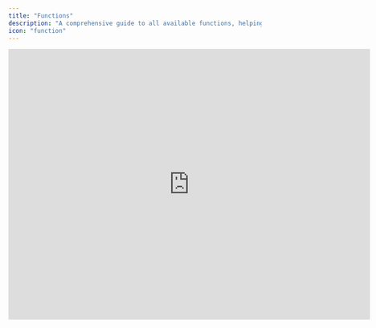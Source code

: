 ```yaml
---
title: "Functions"
description: "A comprehensive guide to all available functions, helping you build powerful financial models."
icon: "function"
---
```


<iframe width="720" height="540" src="https://www.loom.com/embed/3613b2608f014b83ad74275e7ea84141?sid=e24ceaaa-db10-4318-9526-99eec09c894d" frameborder="0" webkitallowfullscreen mozallowfullscreen allowfullscreen />

<Tip>
  To ensure your calculations work as expected, verify your [number format](/documentation/getting-started/account/preferences) settings in Francis. You'll use commas (US) or semicolons (EU) to separate function parameters based on your selection. For clarity, all examples in this guide use the US format with commas.
</Tip>

<AccordionGroup>
  <Accordion title="avg(&#x22;row_name&#x22;[range_start:range_end])" defaultOpen={false}>
    Use the `avg()` function when you need to calculate the average value across a specific time period. This function works with any time series from `range_start` to `range_end`.

    ```typescript
    // Example: Calculate the average revenue for the past 3 months
    avg("Revenue"[-3:0])
    ```
  </Accordion>

  <Accordion title="avg_ytd(&#x22;row_name&#x22;)" defaultOpen={false}>
    The `avg_ytd()` function helps you analyze year-to-date performance by calculating the average from the start of your fiscal year through the current month.

    ```typescript
    // Example: Calculate the year-to-date average revenue
    avg_ytd("Revenue")
    ```
  </Accordion>

  <Accordion title="avg_last_year(&#x22;row_name&#x22;)" defaultOpen={false}>
    Use `avg_last_year()` to analyze previous fiscal year performance. The function automatically aligns with your fiscal year settings to ensure accurate calculations.

    ```typescript
    // Example: Calculate last year's average revenue
    avg_last_year("Revenue")
    ```
  </Accordion>

  <Accordion title="avg_last(&#x22;row_name&#x22;,num_months)" defaultOpen={false}>
    When you need to analyze recent trends, use `avg_last()` to calculate the average over your specified number of months. Simply indicate how many months back you want to analyze using the `num_months` parameter.

    ```typescript
    // Example: Calculate average revenue for the past 6 months
    avg_last("Revenue",6)
    ```
  </Accordion>

  <Accordion title="median(&#x22;row_name&#x22;[range_start:range_end])" defaultOpen={false}>
    The `median()` function helps you identify the middle value in your data set, providing a robust measure of central tendency that's less sensitive to outliers than averages.

    ```typescript
    // Example: Find the median revenue for the past 3 months
    median("Revenue"[-3:0])
    ```
  </Accordion>

  <Accordion title="median_ytd(&#x22;row_name&#x22;)" defaultOpen={false}>
    Use `median_ytd()` to find the middle value of your year-to-date data, helping you understand typical performance levels while minimizing the impact of unusual months.

    ```typescript
    // Example: Calculate the year-to-date median revenue
    median_ytd("Revenue")
    ```
  </Accordion>

  <Accordion title="median_last_year(&#x22;row_name&#x22;)" defaultOpen={false}>
    Get insight into typical values from your previous fiscal year with `median_last_year()`. This function automatically aligns with your fiscal year settings for accurate historical analysis.

    ```typescript
    // Example: Find last year's median revenue
    median_last_year("Revenue")
    ```
  </Accordion>

  <Accordion title="median_last(&#x22;row_name&#x22;, num_months)" defaultOpen={false}>
    When you want to understand typical values over recent months, use `median_last()`. Simply specify how many months back you want to analyze using the `num_months` parameter.

    ```typescript
    // Example: Calculate median revenue for the past 6 months
    median_last("Revenue", 6)
    ```
  </Accordion>

  <Accordion title="sum(&#x22;row_name&#x22;[range_start:range_end])" defaultOpen={false}>
    Use the `sum()` function to calculate totals across any time period you specify, from `range_start` to `range_end`.

    ```typescript
    // Example: Calculate total revenue for the past 3 months
    sum("Revenue"[-3:0])
    ```
  </Accordion>

  <Accordion title="sum_ytd(&#x22;row_name&#x22;)" defaultOpen={false}>
    Track your year-to-date totals with `sum_ytd()`. This function adds up all values from the start of your fiscal year through the current month.

    ```typescript
    // Example: Calculate total year-to-date revenue
    sum_ytd("Revenue")
    ```
  </Accordion>

  <Accordion title="sum_last_year(&#x22;row_name&#x22;)" defaultOpen={false}>
    Compare current performance to historical data using `sum_last_year()`. This function automatically aligns with your fiscal year settings for accurate year-over-year analysis.

    ```typescript
    // Example: Calculate total revenue from last fiscal year
    sum_last_year("Revenue")
    ```
  </Accordion>

  <Accordion title="sum_last(&#x22;row_name&#x22;, num_month)" defaultOpen={false}>
    For rolling period analysis, use `sum_last()` to total up your specified number of recent months. Simply indicate how many months back you want to include.

    ```typescript
    // Example: Sum revenue for the past 6 months
    sum_last("Revenue", 6)
    ```
  </Accordion>

  <Accordion title="receivables(&#x22;row_name&#x22;, payment_days)" defaultOpen={false}>
    Calculate expected accounts receivable using the `receivables()` function. This function helps you estimate collections based on your standard payment terms, using a 30-day month convention. Note: The payment days value must be a fixed number.

    ```typescript
    // Example: Calculate receivables assuming 30-day payment terms
    receivables("Revenue", 30)
    ```
  </Accordion>

  <Accordion title="ignore_div_zero(a/b)" defaultOpen={false}>
    Prevent division-by-zero errors in your calculations with `ignore_div_zero()`. This function returns zero instead of an error when dividing by zero, making it particularly useful for margin and percentage calculations.

    ```typescript
    // Example: Calculate cost ratio while preventing errors
    ignore_div_zero("Direct cost"[0] / "Revenue"[0])
    ```
  </Accordion>

  <Accordion title="power(num, exponent)" defaultOpen={false}>
    Use the `power()` function for exponential calculations. This mathematical function raises your first number to the power of the second number.

    ```typescript
    // Example: Calculate 10 squared
    power(10,2)
    ```
  </Accordion>

  <Accordion title="min(a,b)" defaultOpen={false}>
    Find the smaller of two values using the `min()` function. This helps you identify lower bounds or minimum values in your data.

    ```typescript
    // Example: Find the lower revenue between current and previous month
    min("Revenue"[0],"Revenue"[-1])
    ```
  </Accordion>

  <Accordion title="max(a,b)" defaultOpen={false}>
    Identify the larger of two values with the `max()` function. This helps you find peak values or upper bounds in your data.

    ```typescript
    // Example: Find the higher revenue between current and previous month
    max("Revenue"[0],"Revenue"[-1])
    ```
  </Accordion>

  <Accordion title="abs(num)" defaultOpen={false}>
    Convert negative numbers to positive using the `abs()` function. This ensures you're working with the magnitude of a value, regardless of its sign.

    ```typescript
    // Example: Get the absolute value of direct costs
    abs("Direct costs"[0])
    ```
  </Accordion>

  <Accordion title="round(num, decimals)" defaultOpen={false}>
    Control decimal precision in your calculations using the `round()` function. Specify how many decimal places you want to retain for cleaner, more presentable numbers.

    ```typescript
    // Example: Round revenue to 2 decimal places
    round("Revenue"[0],2)
    ```
  </Accordion>

  <Accordion title="round_down(num)" defaultOpen={false}>
    Use `round_down()` when you need to ensure your numbers never round upward. This function always rounds toward zero.

    ```typescript
    // Example: Round revenue down to the nearest whole number
    round_down("Revenue"[0])
    ```
  </Accordion>

  <Accordion title="round_up(num)" defaultOpen={false}>
    When you need to ensure your numbers never round downward, use `round_up()`. This function always rounds away from zero.

    ```typescript
    // Example: Round revenue up to the nearest whole number
    round_up("Revenue"[0])
    ```
  </Accordion>

  <Accordion title="if(condition, value_if_true, value_if_false)" defaultOpen={false}>
    Create conditional logic in your calculations using the `if()` function. This works similarly to IF statements in Excel or Google Sheets, helping you handle different scenarios in your models.

    ```typescript
    // Example: Calculate margin safely by avoiding division by zero
    if("Revenue"[0]=0,0,"Gross profit"[0]/"Revenue"[0])
    ```

    This example ensures a clean zero display when revenue is zero, preventing division-by-zero errors in your margin calculations.
  </Accordion>

  <Accordion title="if_month(a,b)" defaultOpen={false}>
    Use `if_month()` to create month-specific calculations. This function returns `1` for specified months and `0` for all others, allowing you to build seasonal logic into your models.

    * For January only: `if_month(1)` returns `1` for January, `0` for other months
    * For January or June: `if_month(1,6)` returns `1` for January and June, `0` for other months
    * For multiple months: `if_month(1,6,12)` returns `1` for January, June, and December, `0` for other months
  </Accordion>

  <Accordion title="if_quarter_month(num)" defaultOpen={false}>
    Create quarterly patterns in your calculations using `if_quarter_month()`. This function helps you identify specific months within each quarter, returning `1` for matching months and `0` for others.

    * First month of each quarter: `if_quarter_month(1)` returns `1` for January, April, July, and October
    * Second month of each quarter: `if_quarter_month(2)` returns `1` for February, May, August, and November
    * Third month of each quarter: `if_quarter_month(3)` returns `1` for March, June, September, and December
  </Accordion>
</AccordionGroup>